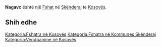 {{Fshat në Kosovës
 | Emri                = Nagavc
| sqi_D_name = Nagavc
| sqi_D_FULL_NAME_RO = Nagavc
| sqi_D_FULL_NAME_ND_RO = Nagavc
| sqi_D_SORT_NAME_RG = NAGAVC
| sqi_D_FULL_NAME_RG = Nagavc
| sqi_D_FULL_NAME_ND_RG = Nagavc
| sqi_V_name = Nogavc
| sqi_V_FULL_NAME_RO = Nogavc Nagafc
| sqi_V_FULL_NAME_ND_RO = Nogavc Nagafc
| sqi_V_SORT_NAME_RG = NOGAVC NAGAFC
| sqi_V_FULL_NAME_RG = Nogavc Nagafc
| sqi_V_FULL_NAME_ND_RG = Nogavc Nagafc
| srp_N_name = Nogavac
| srp_N_FULL_NAME_RO = Nogavac
| srp_N_FULL_NAME_ND_RO = Nogavac
| srp_N_SORT_NAME_RG = NOGAVAC
| srp_N_FULL_NAME_RG = Nogavac
| srp_N_FULL_NAME_ND_RG = Nogavac
| srp_NS_name = Ногавац
| srp_NS_FULL_NAME_RO = Ногавац
| srp_NS_FULL_NAME_ND_RO = Ногавац
| srp_NS_SORT_NAME_RG = НОГАВАЦ
| srp_NS_FULL_NAME_RG = Ногавац
| srp_NS_FULL_NAME_ND_RG = Ногавац

 | Emri (Rasa dhanore) = 
 | Figura              = 
 | Shteti              = Kosovo
 | Komuna              = Skënderaj
 | Kodi postar         = 
 | Sipërfaqja          = 

 | Popullsia           = 

 | Regj. i popullsisë  = 
 | Dend. e popullsisë  = 
 | Faqja zyrtare       = 
 <!--- Koordinatat ----> 
 | Gjerësia            = 42.338056
 | Gjatësia            = 20.642222
 | Lartësia            = 
}}
'''Nagavc''' është një [[Fshat]] në [[Skënderaj]] të [[Kosovës]].

<!-- == Gjeografia == -->
<!-- == Historia == -->
<!-- == Demografia == -->
== Shih edhe ==
{{Komuna Skënderaj}}
{{Kosovo-Administrata-Cung}}

[[Kategoria:Fshatra në Kosovës]]
[[Kategoria:Fshatra në Kommunes Skënderaj]]
[[Kategoria:Vendbanime në Kosovës]]